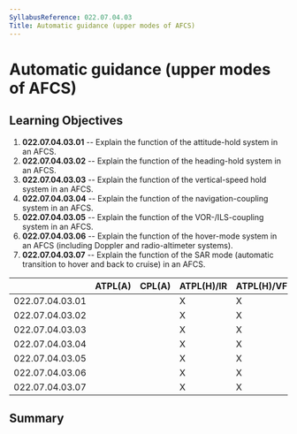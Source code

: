 ```yaml
---
SyllabusReference: 022.07.04.03
Title: Automatic guidance (upper modes of AFCS)
---
```


# Automatic guidance (upper modes of AFCS)

## Learning Objectives

1.  **022.07.04.03.01** -- Explain the function of the attitude-hold system in
    an AFCS.
2.  **022.07.04.03.02** -- Explain the function of the heading-hold system in an
    AFCS.
3.  **022.07.04.03.03** -- Explain the function of the vertical-speed hold
    system in an AFCS.
4.  **022.07.04.03.04** -- Explain the function of the navigation-coupling
    system in an AFCS.
5.  **022.07.04.03.05** -- Explain the function of the VOR-/ILS-coupling system
    in an AFCS.
6.  **022.07.04.03.06** -- Explain the function of the hover-mode system in an
    AFCS (including Doppler and radio-altimeter systems).
7.  **022.07.04.03.07** -- Explain the function of the SAR mode (automatic
    transition to hover and back to cruise) in an AFCS.

|                 | ATPL(A) | CPL(A) | ATPL(H)/IR | ATPL(H)/VFR | CPL(H) | IR  | CBIR(A) |
| --------------- | ------- | ------ | ---------- | ----------- | ------ | --- | ------- |
| 022.07.04.03.01 |         |        | X          | X           | X      |     |         |
| 022.07.04.03.02 |         |        | X          | X           | X      |     |         |
| 022.07.04.03.03 |         |        | X          | X           | X      |     |         |
| 022.07.04.03.04 |         |        | X          | X           | X      |     |         |
| 022.07.04.03.05 |         |        | X          | X           | X      |     |         |
| 022.07.04.03.06 |         |        | X          | X           | X      |     |         |
| 022.07.04.03.07 |         |        | X          | X           | X      |     |         |

## Summary
